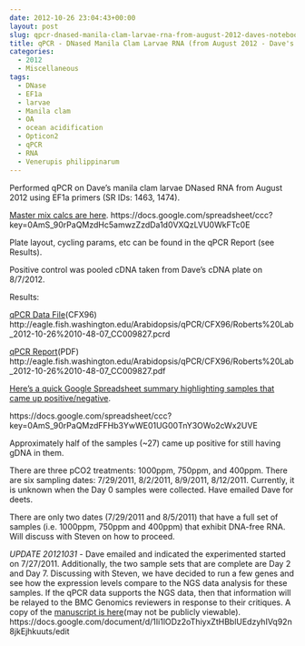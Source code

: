 ```yaml
---
date: 2012-10-26 23:04:43+00:00
layout: post
slug: qpcr-dnased-manila-clam-larvae-rna-from-august-2012-daves-notebook
title: qPCR - DNased Manila Clam Larvae RNA (from August 2012 - Dave's Notebook)
categories:
  - 2012
  - Miscellaneous
tags:
  - DNase
  - EF1a
  - larvae
  - Manila clam
  - OA
  - ocean acidification
  - Opticon2
  - qPCR
  - RNA
  - Venerupis philippinarum
---
```


Performed qPCR on Dave's manila clam larvae DNased RNA from August 2012 using EF1a primers (SR IDs: 1463, 1474).

[Master mix calcs are here](https://docs.google.com/spreadsheet/ccc?key=0AmS_90rPaQMzdHc5amwzZzdDa1d0VXQzLVU0WkFTc0E). https://docs.google.com/spreadsheet/ccc?key=0AmS_90rPaQMzdHc5amwzZzdDa1d0VXQzLVU0WkFTc0E

Plate layout, cycling params, etc can be found in the qPCR Report (see Results).

Positive control was pooled cDNA taken from Dave's cDNA plate on 8/7/2012.

Results:

[qPCR Data File](https://eagle.fish.washington.edu/Arabidopsis/qPCR/CFX96/Roberts%20Lab_2012-10-26%2010-48-07_CC009827.pcrd)(CFX96) http://eagle.fish.washington.edu/Arabidopsis/qPCR/CFX96/Roberts%20Lab_2012-10-26%2010-48-07_CC009827.pcrd

[qPCR Report](https://eagle.fish.washington.edu/Arabidopsis/qPCR/CFX96/Roberts%20Lab_2012-10-26%2010-48-07_CC009827.pdf)(PDF) http://eagle.fish.washington.edu/Arabidopsis/qPCR/CFX96/Roberts%20Lab_2012-10-26%2010-48-07_CC009827.pdf

[Here's a quick Google Spreadsheet summary highlighting samples that came up positive/negative](https://docs.google.com/spreadsheet/ccc?key=0AmS_90rPaQMzdFFHb3YwWE01UG00TnY3OWo2cWx2UVE).

https://docs.google.com/spreadsheet/ccc?key=0AmS_90rPaQMzdFFHb3YwWE01UG00TnY3OWo2cWx2UVE

Approximately half of the samples (~27) came up positive for still having gDNA in them.

There are three pCO2 treatments: 1000ppm, 750ppm, and 400ppm. There are six sampling dates: 7/29/2011, 8/2/2011, 8/9/2011, 8/12/2011. Currently, it is unknown when the Day 0 samples were collected. Have emailed Dave for deets.

There are only two dates (7/29/2011 and 8/5/2011) that have a full set of samples (i.e. 1000ppm, 750ppm and 400ppm) that exhibit DNA-free RNA. Will discuss with Steven on how to proceed.

_UPDATE 20121031_ - Dave emailed and indicated the experimented started on 7/27/2011. Additionally, the two sample sets that are complete are Day 2 and Day 7. Discussing with Steven, we have decided to run a few genes and see how the expression levels compare to the NGS data analysis for these samples. If the qPCR data supports the NGS data, then that information will be relayed to the BMC Genomics reviewers in response to their critiques. A copy of the [manuscript is here](https://docs.google.com/document/d/1Ii1lODz2oThiyxZtHBblUEdzyhIVq92n8jkEjhkuuts/edit)(may not be publicly viewable). https://docs.google.com/document/d/1Ii1lODz2oThiyxZtHBblUEdzyhIVq92n8jkEjhkuuts/edit
